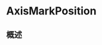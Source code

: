 # AxisMarkPosition

<ToBePolishedAfterTranslation />

<OriginalSource
  title="AxisMarkPosition"
  url="https://developer.apple.com/documentation/charts/axismarkposition"
  summary="描述轴标记的位置"
/>

## 概述
